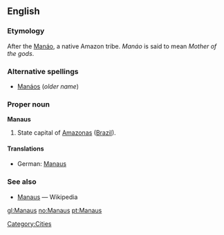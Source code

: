 ==English==

===Etymology===
After the [[Manáo]], a native Amazon tribe.  ''Manáo'' is said to mean ''Mother of the gods''.

===Alternative spellings===
*[[Manáos]] (''older name'')

===Proper noun===
'''Manaus'''

# State capital of [[Amazonas]] ([[Brazil]]).

====Translations====
*German: [[Manaus]]

===See also===
*[[w:Manaus|Manaus]] — Wikipedia

[[Category:Cities]]

[[gl:Manaus]]
[[no:Manaus]]
[[pt:Manaus]]